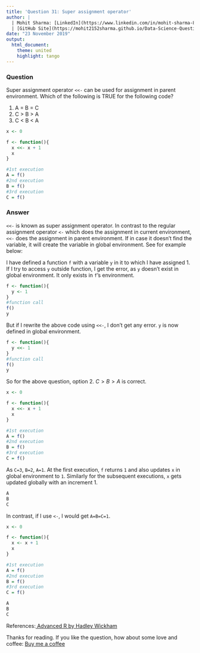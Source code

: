 ```yaml
---
title: 'Question 31: Super assignment operator'
author: |
  | Mohit Sharma: [LinkedIn](https://www.linkedin.com/in/mohit-sharma-82030487/), [Twitter](https://twitter.com/mohitsh48631107)
  | [GitHub Site](https://mohit2152sharma.github.io/Data-Science-Question-A-Day/), [Repository](https://github.com/mohit2152sharma/Data-Science-Question-A-Day)
date: "23 November 2019"
output: 
  html_document:
    theme: united
    highlight: tango
---
```


### Question

Super assignment operator `<<-` can be used for assignment in parent environment. Which of the following is TRUE for the following code?

  1. A = B = C
  2. C > B > A
  3. C < B < A

```r

x <- 0

f <- function(){
  x <<- x + 1
  x
}

#1st execution
A = f()
#2nd execution
B = f()
#3rd execution
C = f()
```


### Answer

`<<-` is known as super assignment operator. In contrast to the regular assignment operator `<-` which does the assignment in current environment, `<<-` does the assignment in parent environment. If in case it doesn't find the variable, it will create the variable in global environment. See for example below:

I have defined a function `f` with a variable `y` in it to which I have assigned 1. If I try to access `y` outside function, I get the error, as `y` doesn't exist in global environment. It only exists in `f`'s environment.
```r
f <- function(){
  y <- 1
}
#function call
f()
y
```
But if I rewrite the above code using `<<-`, I don't get any error. `y` is now defined in global environment.
```r
f <- function(){
  y <<- 1
}
#function call
f()
y
```

So for the above question, option $2.$ $C>B>A$ is correct.
```r
x <- 0

f <- function(){
  x <<- x + 1
  x
}

#1st execution
A = f()
#2nd execution
B = f()
#3rd execution
C = f()
```

As `C=3`, `B=2`, `A=1`. At the first execution, `f` returns `1` and also updates `x` in global environment to `1`. Similarly for the subsequent executions, `x` gets updated globally with an increment 1.
```r
A
B
C
```

In contrast, if I use `<-`, I would get `A=B=C=1`.
```r
x <- 0

f <- function(){
  x <- x + 1
  x
}

#1st execution
A = f()
#2nd execution
B = f()
#3rd execution
C = f()
```

```r
A
B
C
```


References:<a href='https://adv-r.hadley.nz/control-flow.html'> Advanced R by Hadley Wickham</a>

Thanks for reading. If you like the question, how about some love and coffee: <a href='https://www.buymeacoffee.com/NgFs2zX'>Buy me a coffee</a>
